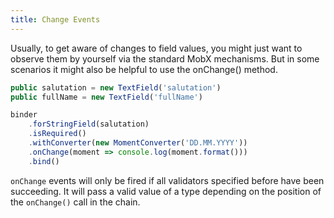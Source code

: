 ```yaml
---
title: Change Events
---
```


Usually, to get aware of changes to field values, you might just want to observe them by yourself via the standard MobX mechanisms. But in some scenarios it might also be helpful to use the onChange() method.

``` typescript
public salutation = new TextField('salutation')
public fullName = new TextField('fullName')

binder
    .forStringField(salutation)
    .isRequired()
    .withConverter(new MomentConverter('DD.MM.YYYY'))
    .onChange(moment => console.log(moment.format()))
    .bind()
```

`onChange` events will only be fired if all validators specified before have been succeeding. It will pass a valid value of a type depending on the position of the `onChange()` call in the chain.
